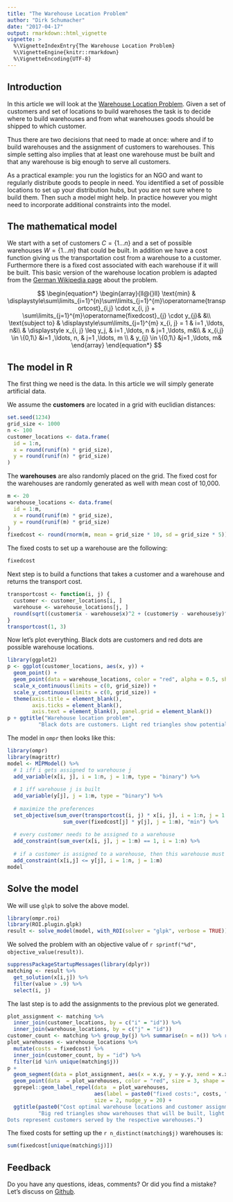 ```yaml
---
title: "The Warehouse Location Problem"
author: "Dirk Schumacher"
date: "2017-04-17"
output: rmarkdown::html_vignette
vignette: >
  %\VignetteIndexEntry{The Warehouse Location Problem}
  %\VignetteEngine{knitr::rmarkdown}
  %\VignetteEncoding{UTF-8}
---
```



## Introduction

In this article we will look at the [Warehouse Location Problem](https://en.wikipedia.org/wiki/Facility_location_problem). Given a set of customers and set of locations to build warehoses the task is to decide where to build warehouses and from what warehouses goods should be shipped to which customer.

Thus there are two decisions that need to made at once: where and if to build warehouses and the assignment of customers to warehouses. This simple setting also implies that at least one warehouse must be built and that any warehouse is big enough to serve all customers.

As a practical example: you run the logistics for an NGO and want to regularly distribute goods to people in need. You identified a set of possible locations to set up your distribution hubs, but you are not sure where to build them. Then such a model might help. In practice however you might need to incorporate additional constraints into the model.


## The mathematical model

We start with a set of customers $C = \{1 \ldots n\}$ and a set of possible warehouses $W = \{1 \ldots m\}$ that could be built. In addition we have a cost function giving us the transportation cost from a warehouse to a customer. Furthermore there is a fixed cost associated with each warehouse if it will be built. This basic version of the warehouse location problem is adapted from the [German Wikipedia page](https://de.wikipedia.org/wiki/Warehouse_Location_Problem) about the problem.

$$
\begin{equation*}
\begin{array}{ll@{}ll}
\text{min}  & \displaystyle\sum\limits_{i=1}^{n}\sum\limits_{j=1}^{m}\operatorname{transportcost}_{i,j} \cdot x_{i, j} +  \sum\limits_{j=1}^{m}\operatorname{fixedcost}_{j} \cdot y_{j}& &\\
\text{subject to} & \displaystyle\sum\limits_{j=1}^{m}   x_{i, j} = 1  & i=1 ,\ldots, n&\\
                  & \displaystyle x_{i, j} \leq y_j,  & i=1 ,\ldots, n & j=1 ,\ldots, m&\\
                 &                                                x_{i,j} \in \{0,1\} &i=1 ,\ldots, n, & j=1 ,\ldots, m \\
                 &                                                y_{j} \in \{0,1\} &j=1 ,\ldots, m&
\end{array}
\end{equation*}
$$

## The model in R

The first thing we need is the data. In this article we will simply generate artificial data.

We assume the **customers** are located in a grid with euclidian distances:
```r
set.seed(1234)
grid_size <- 1000
n <- 100
customer_locations <- data.frame(
  id = 1:n,
  x = round(runif(n) * grid_size),
  y = round(runif(n) * grid_size)
)
```

The **warehouses** are also randomly placed on the grid. The fixed cost for the warehouses are randomly generated as well with mean cost of 10,000.
```r
m <- 20
warehouse_locations <- data.frame(
  id = 1:m,
  x = round(runif(m) * grid_size),
  y = round(runif(m) * grid_size)
)
fixedcost <- round(rnorm(m, mean = grid_size * 10, sd = grid_size * 5))
```

The fixed costs to set up a warehouse are the following:
```r
fixedcost
```

Next step is to build a functions that takes a customer and a warehouse and returns the transport cost.
```r
transportcost <- function(i, j) {
  customer <- customer_locations[i, ]
  warehouse <- warehouse_locations[j, ]
  round(sqrt((customer$x - warehouse$x)^2 + (customer$y - warehouse$y)^2))
}
transportcost(1, 3)
```

Now let's plot everything. Black dots are customers and red dots are possible warehouse locations.

```r
library(ggplot2)
p <- ggplot(customer_locations, aes(x, y)) + 
  geom_point() + 
  geom_point(data = warehouse_locations, color = "red", alpha = 0.5, shape = 17) +
  scale_x_continuous(limits = c(0, grid_size)) +
  scale_y_continuous(limits = c(0, grid_size)) +
  theme(axis.title = element_blank(), 
        axis.ticks = element_blank(), 
        axis.text = element_blank(), panel.grid = element_blank())
p + ggtitle("Warehouse location problem", 
          "Black dots are customers. Light red triangles show potential warehouse locations.")
```

The model in `ompr` then looks like this:

```r
library(ompr)
library(magrittr)
model <- MIPModel() %>%
  # 1 iff i gets assigned to warehouse j
  add_variable(x[i, j], i = 1:n, j = 1:m, type = "binary") %>%
  
  # 1 iff warehouse j is built
  add_variable(y[j], j = 1:m, type = "binary") %>%
  
  # maximize the preferences
  set_objective(sum_over(transportcost(i, j) * x[i, j], i = 1:n, j = 1:m) + 
                  sum_over(fixedcost[j] * y[j], j = 1:m), "min") %>%
  
  # every customer needs to be assigned to a warehouse
  add_constraint(sum_over(x[i, j], j = 1:m) == 1, i = 1:n) %>% 
  
  # if a customer is assigned to a warehouse, then this warehouse must be built
  add_constraint(x[i,j] <= y[j], i = 1:n, j = 1:m)
model
```

## Solve the model

We will use `glpk` to solve the above model.

```r
library(ompr.roi)
library(ROI.plugin.glpk)
result <- solve_model(model, with_ROI(solver = "glpk", verbose = TRUE))
```

We solved the problem with an objective value of `r sprintf("%d", objective_value(result))`.

```r
suppressPackageStartupMessages(library(dplyr))
matching <- result %>% 
  get_solution(x[i,j]) %>%
  filter(value > .9) %>%  
  select(i, j)
```

The last step is to add the assignments to the previous plot we generated.

```r
plot_assignment <- matching %>% 
  inner_join(customer_locations, by = c("i" = "id")) %>% 
  inner_join(warehouse_locations, by = c("j" = "id"))
customer_count <- matching %>% group_by(j) %>% summarise(n = n()) %>% rename(id = j)
plot_warehouses <- warehouse_locations %>% 
  mutate(costs = fixedcost) %>% 
  inner_join(customer_count, by = "id") %>% 
  filter(id %in% unique(matching$j))
p + 
  geom_segment(data = plot_assignment, aes(x = x.y, y = y.y, xend = x.x, yend = y.x)) + 
  geom_point(data  = plot_warehouses, color = "red", size = 3, shape = 17) +
  ggrepel::geom_label_repel(data  = plot_warehouses, 
                            aes(label = paste0("fixed costs:", costs, "; customers: ", n)), 
                            size = 2, nudge_y = 20) + 
  ggtitle(paste0("Cost optimal warehouse locations and customer assignment"),
          "Big red triangles show warehouses that will be built, light red are unused warehouse locations. 
Dots represent customers served by the respective warehouses.")
```

The fixed costs for setting up the `r n_distinct(matching$j)` warehouses is:
```r
sum(fixedcost[unique(matching$j)])
```

## Feedback

Do you have any questions, ideas, comments? Or did you find a mistake? Let's discuss on [Github](https://github.com/dirkschumacher/ompr/issues).
